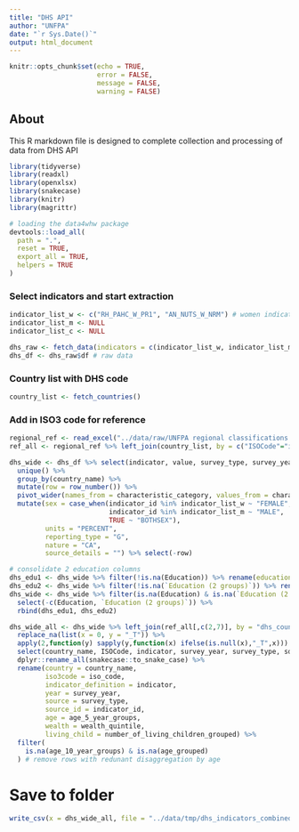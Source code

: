 ```yaml
---
title: "DHS API"
author: "UNFPA"
date: "`r Sys.Date()`"
output: html_document
---
```


```r
knitr::opts_chunk$set(echo = TRUE,
                      error = FALSE,
                      message = FALSE,
                      warning = FALSE)
```

## About

This R markdown file is designed to complete collection and processing of data from DHS API

```r
library(tidyverse)
library(readxl)
library(openxlsx)
library(snakecase)
library(knitr)
library(magrittr)

# loading the data4whw package
devtools::load_all(
  path = ".",
  reset = TRUE,
  export_all = TRUE,
  helpers = TRUE
)
```

### Select indicators and start extraction

```r
indicator_list_w <- c("RH_PAHC_W_PR1", "AN_NUTS_W_NRM") # women indicators
indicator_list_m <- NULL
indicator_list_c <- NULL

dhs_raw <- fetch_data(indicators = c(indicator_list_w, indicator_list_m, indicator_list_c), breakdown_level = "all")
dhs_df <- dhs_raw$df # raw data
```

### Country list with DHS code
```r
country_list <- fetch_countries()
```

### Add in ISO3 code for reference
```r
regional_ref <- read_excel("../data/raw/UNFPA regional classifications 2022.xlsx")
ref_all <- regional_ref %>% left_join(country_list, by = c("ISOCode"="iso_3_country_code"))
```

```r
dhs_wide <- dhs_df %>% select(indicator, value, survey_type, survey_year, dhs_country_code, country_name, characteristic_category, indicator_id, characteristic_label) %>%
  unique() %>% 
  group_by(country_name) %>%
  mutate(row = row_number()) %>% 
  pivot_wider(names_from = characteristic_category, values_from = characteristic_label) %>% 
  mutate(sex = case_when(indicator_id %in% indicator_list_w ~ "FEMALE",
                         indicator_id %in% indicator_list_m ~ "MALE",
                         TRUE ~ "BOTHSEX"),
         units = "PERCENT",
         reporting_type = "G",
         nature = "CA",
         source_details = "") %>% select(-row)

# consolidate 2 education columns
dhs_edu1 <- dhs_wide %>% filter(!is.na(Education)) %>% rename(education = Education) %>% select(-c(`Education (2 groups)`))
dhs_edu2 <- dhs_wide %>% filter(!is.na(`Education (2 groups)`)) %>% rename(education = `Education (2 groups)`) %>% select(-Education)
dhs_wide <- dhs_wide %>% filter(is.na(Education) & is.na(`Education (2 groups)`)) %>% 
  select(-c(Education, `Education (2 groups)`)) %>% 
  rbind(dhs_edu1, dhs_edu2)

dhs_wide_all <- dhs_wide %>% left_join(ref_all[,c(2,7)], by = "dhs_country_code") %>% 
  replace_na(list(x = 0, y = "_T")) %>% 
  apply(2,function(y) sapply(y,function(x) ifelse(is.null(x),"_T",x))) %>% as.data.frame() %>% 
  select(country_name, ISOCode, indicator, survey_year, survey_type, source_details, value, indicator_id, units, reporting_type, nature, sex, everything(), -dhs_country_code, -Total) %>% 
  dplyr::rename_all(snakecase::to_snake_case) %>% 
  rename(country = country_name,
         iso3code = iso_code,
         indicator_definition = indicator,
         year = survey_year,
         source = survey_type,
         source_id = indicator_id,
         age = age_5_year_groups,
         wealth = wealth_quintile,
         living_child = number_of_living_children_grouped) %>%
  filter(
    is.na(age_10_year_groups) & is.na(age_grouped)
  ) # remove rows with redunant disaggregation by age

```

# Save to folder
```r
write_csv(x = dhs_wide_all, file = "../data/tmp/dhs_indicators_combined.csv")
```

```r

```
